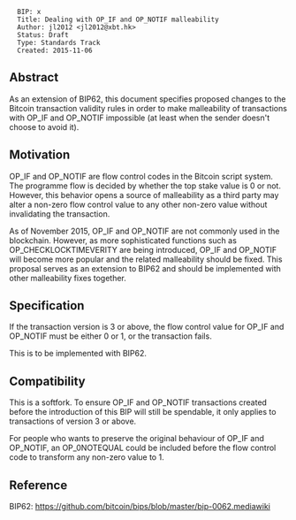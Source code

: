 <pre>
  BIP: x
  Title: Dealing with OP_IF and OP_NOTIF malleability
  Author: jl2012 <jl2012@xbt.hk>
  Status: Draft
  Type: Standards Track
  Created: 2015-11-06
</pre>

==Abstract==

As an extension of BIP62, this document specifies proposed changes to the Bitcoin transaction validity rules in order to make malleability of transactions with OP_IF and OP_NOTIF impossible (at least when the sender doesn't choose to avoid it).

==Motivation==

OP_IF and OP_NOTIF are flow control codes in the Bitcoin script system. The programme flow is decided by whether the top stake value is 0 or not. However, this behavior opens a source of malleability as a third party may alter a non-zero flow control value to any other non-zero value without invalidating the transaction.

As of November 2015, OP_IF and OP_NOTIF are not commonly used in the blockchain. However, as more sophisticated functions such as OP_CHECKLOCKTIMEVERITY are being introduced, OP_IF and OP_NOTIF will become more popular and the related malleability should be fixed. This proposal serves as an extension to BIP62 and should be implemented with other malleability fixes together.

==Specification==

If the transaction version is 3 or above, the flow control value for OP_IF and OP_NOTIF must be either 0 or 1, or the transaction fails.

This is to be implemented with BIP62.

==Compatibility==

This is a softfork. To ensure OP_IF and OP_NOTIF transactions created before the introduction of this BIP will still be spendable, it only applies to transactions of version 3 or above.

For people who wants to preserve the original behaviour of OP_IF and OP_NOTIF, an OP_0NOTEQUAL could be included before the flow control code to transform any non-zero value to 1.

==Reference==

BIP62: https://github.com/bitcoin/bips/blob/master/bip-0062.mediawiki
